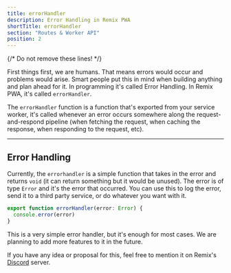 ```yaml
---
title: errorHandler
description: Error Handling in Remix PWA
shortTitle: errorHandler
section: "Routes & Worker API"
position: 2
---
```


{/* Do not remove these lines! */}

First things first, we are humans. That means errors would occur and problems would arise. Smart people put this in mind when building anything
and plan ahead for it. In programming it's called Error Handling. In Remix PWA, it's called `errorHandler`.

The `errorHandler` function is a function that's exported from your service worker, it's called whenever an error occurs somewhere along
the request-and-respond pipeline (when fetching the request, when caching the response, when responding to the request, etc).

---

## Error Handling

Currently, the `errorhandler` is a simple function that takes in the error and returns `void` (it can return something but it would be unused). 
The error is of type `Error` and it's the error that occurred. You can use this to log the error, send it to a third party service, or do whatever
you want with it.

```ts {{ filename:'entry.worker.ts' }}
export function errorHandler(error: Error) {
  console.error(error)
}
```

<Info>
This is a very simple error handler, but it's enough for most cases. We are planning to add more features to it in the future.

If you have any idea or proposal for this, feel free to mention it on Remix's [Discord](https://rmx.as/discord) server.
</Info>